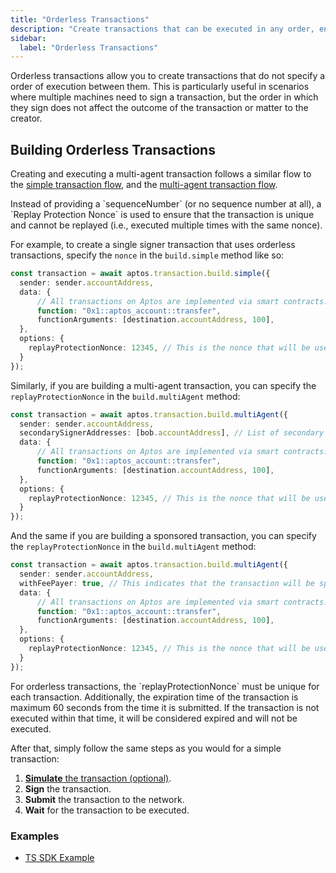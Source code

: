```yaml
---
title: "Orderless Transactions"
description: "Create transactions that can be executed in any order, enabling flexible multi-machine signing scenarios"
sidebar:
  label: "Orderless Transactions"
---
```



Orderless transactions allow you to create transactions that do not specify a
order of execution between them. This is particularly useful
in scenarios where multiple machines need to sign a transaction, but the order
in which they sign does not affect the outcome of the transaction or matter to
the creator.

## Building Orderless Transactions

Creating and executing a multi-agent transaction follows a similar flow to the
[simple transaction flow](/build/sdks/ts-sdk/building-transactions), and the
[multi-agent transaction flow](/build/sdks/ts-sdk/building-transactions/multi-agent-transactions).

<Aside type="note">
  Instead of providing a `sequenceNumber` (or no sequence number at all), a
  `Replay Protection Nonce` is used to ensure that the transaction is unique and
  cannot be replayed (i.e., executed multiple times with the same nonce).
</Aside>

For example, to create a single signer transaction that uses orderless transactions,
specify the `nonce` in the `build.simple` method like so:

```typescript filename="build-a-transaction.ts"
const transaction = await aptos.transaction.build.simple({
  sender: sender.accountAddress,
  data: {
	  // All transactions on Aptos are implemented via smart contracts.
	  function: "0x1::aptos_account::transfer",
	  functionArguments: [destination.accountAddress, 100],
  },
  options: {
    replayProtectionNonce: 12345, // This is the nonce that will be used to ensure the transaction is unique.
  }
});
```

Similarly, if you are building a multi-agent transaction, you can specify the
`replayProtectionNonce` in the `build.multiAgent` method:

```typescript filename="build-a-transaction.ts"
const transaction = await aptos.transaction.build.multiAgent({
  sender: sender.accountAddress,
  secondarySignerAddresses: [bob.accountAddress], // List of secondary signers
  data: {
	  // All transactions on Aptos are implemented via smart contracts.
	  function: "0x1::aptos_account::transfer",
	  functionArguments: [destination.accountAddress, 100],
  },
  options: {
    replayProtectionNonce: 12345, // This is the nonce that will be used to ensure the transaction is unique.
  }
});
```

And the same if you are building a sponsored transaction, you can specify the
`replayProtectionNonce` in the `build.multiAgent` method:

```typescript filename="build-a-transaction.ts"
const transaction = await aptos.transaction.build.multiAgent({
  sender: sender.accountAddress,
  withFeePayer: true, // This indicates that the transaction will be sponsored.
  data: {
	  // All transactions on Aptos are implemented via smart contracts.
	  function: "0x1::aptos_account::transfer",
	  functionArguments: [destination.accountAddress, 100],
  },
  options: {
    replayProtectionNonce: 12345, // This is the nonce that will be used to ensure the transaction is unique.
  }
});
```

<Aside type="note">
  For orderless transactions, the `replayProtectionNonce` must be unique for
  each transaction. Additionally, the expiration time of the transaction is
  maximum 60 seconds from the time it is submitted. If the transaction is not
  executed within that time, it will be considered expired and will not be
  executed.
</Aside>

After that, simply follow the same steps as you would for a simple transaction:

1. [**Simulate** the transaction (optional)](/build/sdks/ts-sdk/building-transactions/simulating-transactions).
2. **Sign** the transaction.
3. **Submit** the transaction to the network.
4. **Wait** for the transaction to be executed.

### Examples

- [TS SDK Example](https://github.com/aptos-labs/aptos-ts-sdk/blob/main/examples/typescript/simple_orderless_transfer.ts)
